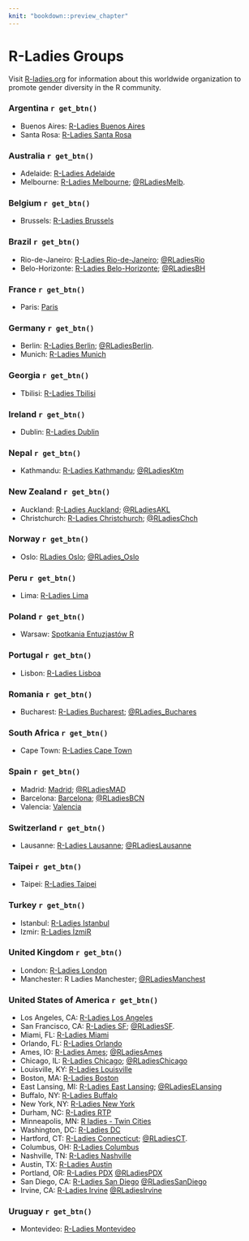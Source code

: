 ```yaml
---
knit: "bookdown::preview_chapter"
---
```


# R-Ladies Groups

<!--
Title for scraping
## R-Ladies Groups
-->

Visit [R-ladies.org](https://rladies.org/) for information about this worldwide organization to promote
gender diversity in the R community.

### Argentina `r get_btn()`

  * Buenos Aires: [R-Ladies Buenos Aires](https://www.meetup.com/rladies-buenos-aires/)
  * Santa Rosa: [R-Ladies Santa Rosa](https://www.meetup.com/rladies-santa-rosa/)

### Australia `r get_btn()`

  * Adelaide: [R-Ladies Adelaide](https://www.meetup.com/rladies-adelaide/)
  * Melbourne: [R-Ladies Melbourne](https://www.meetup.com/R-Ladies-Melbourne/); [\@RLadiesMelb](https://twitter.com/RLadiesMelb/).

### Belgium `r get_btn()`

 * Brussels: [R-Ladies Brussels](https://www.meetup.com/R-Ladies-Brussels/members/)

### Brazil `r get_btn()`

 * Rio-de-Janeiro: [R-Ladies Rio-de-Janeiro](https://www.meetup.com/R-Ladies-Rio-de-Janeiro); [\@RLadiesRio](https://twitter.com/RLadiesRio)
 * Belo-Horizonte: [R-Ladies Belo-Horizonte](https://www.meetup.com/pt-BR/rladies-belo-horizonte/); [\@RLadiesBH](https://twitter.com/RLadiesBH)

### France `r get_btn()`

  * Paris: [Paris](https://www.meetup.com/rladies-paris/)
  
### Germany `r get_btn()`

  * Berlin: [R-Ladies Berlin](https://www.meetup.com/rladies-berlin/); [\@RLadiesBerlin](https://twitter.com/RLadiesBerlin).
  * Munich: [R-Ladies Munich](https://www.meetup.com/rladies-munich)
  
### Georgia `r get_btn()`
 
  * Tbilisi: [R-Ladies Tbilisi](https://www.meetup.com/R-Ladies-Tbilisi/)
  
### Ireland `r get_btn()`

  * Dublin: [R-Ladies Dublin](https://www.meetup.com/R-Ladies-Dublin/)
  
### Nepal `r get_btn()`

 * Kathmandu: [R-Ladies Kathmandu](https://www.meetup.com/rladies-kathmandu/); [\@RLadiesKtm](https://twitter.com/RLadiesKtm)
 
### New Zealand `r get_btn()`

  * Auckland: [R-Ladies Auckland](https://www.meetup.com/rladies-auckland/);
 [\@RLadiesAKL](https://twitter.com/RLadiesAKL)
  * Christchurch: [R-Ladies Christchurch](https://www.meetup.com/rladies-christchurch/);
  [\@RLadiesChch](@RLadiesChch)
 
### Norway `r get_btn()`

 * Oslo: [RLadies Oslo](https://www.meetup.com/en-AU/rladies-oslo/); [\@RLadies_Oslo](https://twitter.com/RLadies_Oslo)
  
### Peru `r get_btn()`

  * Lima: [R-Ladies Lima](https://twitter.com/RLadiesLima)
  
### Poland `r get_btn()`

  * Warsaw: [Spotkania Entuzjastów R](https://www.meetup.com/Spotkania-Entuzjastow-R-Warsaw-R-Users-Group-Meetup/)

### Portugal `r get_btn()`

  * Lisbon: [R-Ladies Lisboa](https://www.meetup.com/R-Ladies-Lisboa/)

### Romania `r get_btn()`

 * Bucharest: [R-Ladies Bucharest](https://www.meetup.com/rladies-bucharest/); [\@RLadies_Buchares](https://twitter.com/rladiesbuchares)
  
### South Africa `r get_btn()`

  * Cape Town: [R-Ladies Cape Town](https://www.meetup.com/R-Ladies-Cape-Town/)

### Spain `r get_btn()`

  * Madrid: [Madrid](https://www.meetup.com/rladies-madrid); [\@RLadiesMAD](https://twitter.com/RLadiesMAD)
  * Barcelona: [Barcelona](https://www.meetup.com/es-ES/rladies-barcelona/); [\@RLadiesBCN](https://twitter.com/rladiesbcn)
  * Valencia: [Valencia](https://twitter.com/RLadiesValencia)

### Switzerland `r get_btn()`

 * Lausanne: [R-Ladies Lausanne](https://www.meetup.com/rladies-lausanne/); [\@RLadiesLausanne](https://twitter.com/rladieslausanne)

### Taipei `r get_btn()`

  * Taipei: [R-Ladies Taipei](https://www.meetup.com/R-Ladies-Taipei/)

### Turkey `r get_btn()`

  * Istanbul: [R-Ladies Istanbul](https://www.meetup.com/R-Ladies-Istanbul/)
  * Izmir: [R-Ladies İzmiR](https://www.meetup.com/R-Ladies-%C4%B0zmiR/)

### United Kingdom `r get_btn()`

  * London: [R-Ladies London](https://www.meetup.com/rladies-london/)
  * Manchester: R Ladies Manchester; [\@RLadiesManchest](https://twitter.com/RLadiesManchest)

### United States of America `r get_btn()`

  * Los Angeles, CA: [R-Ladies Los Angeles](https://www.meetup.com/rladies-la/)
  * San Francisco, CA: [R-Ladies SF](https://www.meetup.com/rladies-san-francisco/); [\@RLadiesSF](https://twitter.com/RLadiesSF).
  * Miami, FL: [R-Ladies Miami](https://www.meetup.com/R-Ladies-Miami/)
  * Orlando, FL: [R-Ladies Orlando](https://www.meetup.com/R-Ladies-Orlando/)
  * Ames, IO: [R-Ladies Ames](https://www.meetup.com/R-Ladies-Ames/); [\@RLadiesAmes](https://twitter.com/RLadiesAmes)
  * Chicago, IL: [R-Ladies Chicago](https://www.meetup.com/rladies-chicago/); [\@RLadiesChicago](https://twitter.com/RLadiesChicago)
  * Louisville, KY: [R-Ladies Louisville](https://www.meetup.com/rladies-louisville/)
  * Boston, MA: [R-Ladies Boston](https://www.meetup.com/R-Ladies-Boston/)
  * East Lansing, MI: [R-Ladies East Lansing](https://www.meetup.com/rladies-eastlansing); [\@RLadiesELansing](https://twitter.com/RLadiesELansing)
  * Buffalo, NY: [R-Ladies Buffalo](https://www.meetup.com/RLadies-Buffalo/)
  * New York, NY: [R-Ladies New York](https://www.meetup.com/rladies-newyork/)
  * Durham, NC: [R-Ladies RTP](https://www.meetup.com/R-Ladies-RTP/)
  * Minneapolis, MN: [R ladies - Twin Cities](https://www.meetup.com/RLadiesTC/)
  * Washington, DC: [R-Ladies DC](https://www.meetup.com/rladies-dc/)
  * Hartford, CT: [R-Ladies Connecticut](https://www.meetup.com/rladies-connecticut/); [\@RLadiesCT](https://twitter.com/RLadiesCT). 
  * Columbus, OH: [R-Ladies Columbus](https://www.meetup.com/RLadies-Columbus/)
  * Nashville, TN: [R-Ladies Nashville](https://www.meetup.com/rladies-nashville/)
  * Austin, TX: [R-Ladies Austin](https://meetup.com/rladies-austin)
  * Portland, OR: [R-Ladies PDX](https://www.meetup.com/R-Ladies-PDX/) [\@RLadiesPDX](https://twitter.com/RLadiesPDX)
  * San Diego, CA: [R-Ladies San Diego](https://www.meetup.com/rladies-san-diego/) [\@RLadiesSanDiego](https://twitter.com/RLadiesSanDiego)
  * Irvine, CA: [R-Ladies Irvine](https://www.meetup.com/rladies-irvine/) [\@RLadiesIrvine](https://twitter.com/RLadiesIrvine)

### Uruguay `r get_btn()`

 * Montevideo: [R-Ladies Montevideo](https://www.meetup.com/rladies-montevideo/)
